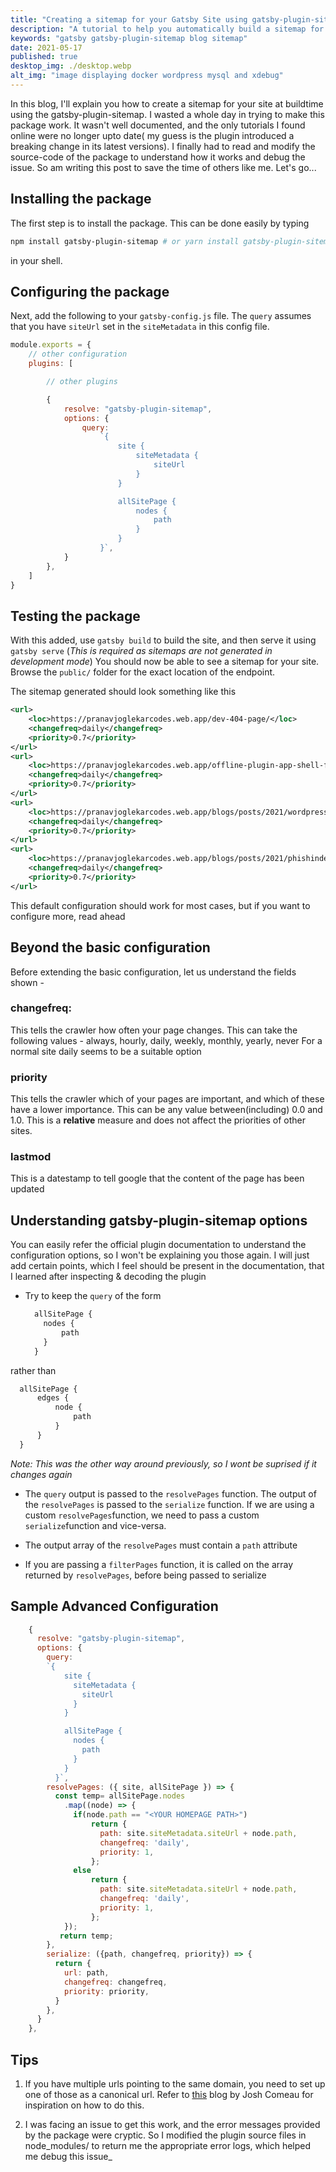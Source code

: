 ```yaml
---
title: "Creating a sitemap for your Gatsby Site using gatsby-plugin-sitemap"
description: "A tutorial to help you automatically build a sitemap for your gatsby site. Contains documentation on using the gatsby-plugin-sitemap package"
keywords: "gatsby gatsby-plugin-sitemap blog sitemap"
date: 2021-05-17
published: true
desktop_img: ./desktop.webp
alt_img: "image displaying docker wordpress mysql and xdebug"
---
```


In this blog, I'll explain you how to create a sitemap for your site at buildtime using the gatsby-plugin-sitemap. I wasted a whole day in trying to make this package work. It wasn't well documented, and the only tutorials I found online were no longer upto date( my guess is the plugin introduced a breaking change in its latest versions). I finally had to read and modify the source-code of the package to understand how it works and debug the issue. So am writing this post to save the time of others like me. Let's go...

## Installing the package

The first step is to install the package. This can be done easily by typing

```bash
npm install gatsby-plugin-sitemap # or yarn install gatsby-plugin-sitemap
```

in your shell.

## Configuring the package

Next, add the following to your `gatsby-config.js` file. The `query` assumes that you have `siteUrl` set in the `siteMetadata` in this config file.

```javascript
module.exports = {
    // other configuration
    plugins: [

        // other plugins

        {
            resolve: "gatsby-plugin-sitemap",
            options: {
                query: 
                    `{
                        site {
                            siteMetadata {
                                siteUrl
                            }
                        }

                        allSitePage {
                            nodes {
                                path
                            }
                        }
                    }`,
            }
        },
    ]
}
```

## Testing the package

With this added, use  `gatsby build`  to build the site, and then serve it using `gatsby serve` (*This is required as sitemaps are not generated in development mode*)
You should now be able to see a sitemap for your site. Browse the `public/` folder for the exact location of the endpoint.

The sitemap generated should look something like this

```xml
<url>
    <loc>https://pranavjoglekarcodes.web.app/dev-404-page/</loc>
    <changefreq>daily</changefreq>
    <priority>0.7</priority>
</url>
<url>
    <loc>https://pranavjoglekarcodes.web.app/offline-plugin-app-shell-fallback/</loc>
    <changefreq>daily</changefreq>
    <priority>0.7</priority>
</url>
<url>
    <loc>https://pranavjoglekarcodes.web.app/blogs/posts/2021/wordpress_docker_setup/</loc>
    <changefreq>daily</changefreq>
    <priority>0.7</priority>
</url>
<url>
    <loc>https://pranavjoglekarcodes.web.app/blogs/posts/2021/phishinder/</loc>
    <changefreq>daily</changefreq>
    <priority>0.7</priority>
</url>
```

This default configuration should work for most cases, but if you want to configure more, read ahead

## Beyond the basic configuration

Before extending the basic configuration, let us understand the fields shown -

### changefreq:
This tells the crawler how often your page changes. This can take the following values - always, hourly, daily, weekly, monthly, yearly, never
For a normal site daily seems to be a suitable option

### priority
This tells the crawler which of your pages are important, and which of these have a lower importance. This can be any value between(including) 0.0 and 1.0. This is a **relative** measure and does not affect the priorities of other sites.

### lastmod
This is a datestamp to tell google that the content of the page has been updated

## Understanding gatsby-plugin-sitemap options

You can easily refer the official plugin documentation to understand the configuration options, so I won't be explaining you those again. I will just add certain points, which I feel should be present in the documentation, that I learned after inspecting & decoding the plugin

- Try to keep the `query` of the form
  
  ```javascript
    allSitePage {
      nodes {
          path
      }
    }
  ```
 rather than
  ```javascript
    allSitePage {
        edges {
            node {
                path
            }
        }
    }
  ```

*Note: This was the other way around previously, so I wont be suprised if it changes again*

- The `query` output is passed to the `resolvePages` function. The output of the `resolvePages` is passed to the `serialize` function. If we are using a custom `resolvePages`function, we need to pass a custom `serialize`function and vice-versa.
  
- The output array of the `resolvePages` must contain a `path` attribute
  
- If you are passing a `filterPages` function, it is called on the array returned by `resolvePages`, before being passed to serialize
  
  ###
  

## Sample Advanced Configuration

```javascript
    {
      resolve: "gatsby-plugin-sitemap",
      options: {
        query: 
        `{
            site {
              siteMetadata {
                siteUrl
              }
            }

            allSitePage {
              nodes {
                path
              }
            }
          }`,
        resolvePages: ({ site, allSitePage }) => {
          const temp= allSitePage.nodes
            .map((node) => {
              if(node.path == "<YOUR HOMEPAGE PATH>")
                  return {
                    path: site.siteMetadata.siteUrl + node.path,
                    changefreq: 'daily',
                    priority: 1,
                  };
              else
                  return {
                    path: site.siteMetadata.siteUrl + node.path,
                    changefreq: 'daily',
                    priority: 1,
                  };
            });
           return temp;
        },
        serialize: ({path, changefreq, priority}) => {
          return {
            url: path,
            changefreq: changefreq,
            priority: priority,
          }
        },
      }
    },
```

## Tips

1. If you have multiple urls pointing to the same domain, you need to set up one of those as a canonical url. Refer to [this](https://www.joshwcomeau.com/gatsby/seo-friendly-sitemap/) blog by Josh Comeau for inspiration on how to do this.
  
2. I was facing an issue to get this work, and the error messages provided by the package were cryptic. So I modified the plugin source files in node_modules/ to return me the appropriate error logs, which helped me debug this issue_
